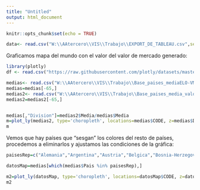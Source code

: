 ```yaml
---
title: "Untitled"
output: html_document
---
```


```r
knitr::opts_chunk$set(echo = TRUE)
```
```r
data<- read.csv("W:\\AAtercero\\VIS\\Trabajo\\EXPORT_DE_TABLEAU.csv",sep=';')
```

Graficamos mapa del mundo con el valor del valor de mercado generado:

```r
library(plotly)
df <- read.csv("https://raw.githubusercontent.com/plotly/datasets/master/2014_world_gdp_with_codes.csv")

medias<- read.csv("W:\\AAtercero\\VIS\\Trabajo\\Base_paises_mediaELO-VM.csv",sep=";")
medias=medias[-65,]
medias2<- read.csv("W:\\AAtercero\\VIS\\Trabajo\\Base_paises_media_valor_mercado.csv",sep=",")
medias2=medias2[-65,]


medias[,"Division"]=medias2$Media/medias$Media
m=plot_ly(medias2, type='choropleth', locations=medias$CODE, z=medias$Division, text=medias$Pais, span = I(0))
m

```

Vemos que hay países que "sesgan" los colores del resto de países, procedemos a eliminarlos y ajustamos las condiciones de la gráfica:

```r


paisesRep=c("Alemania","Argentina","Austria","Belgica","Bosnia-Herzegovina","Brasil","Camerun","Chile","Colomiba","Costa de Marfil", "Croacia","Dinamarca","Eslovaquia","Espana","Estados Unidos","Francia","Gales","Ghana","Grecia","Inglaterra","Irlanda","Italia","Japon","Mali","Mexico","Nigeria","Noruega","Paises Bajos","Polonia","Portugal","Republica Checa","Senegal","Serbia","Suecia","Suiza","Turquia","Urugay")

datosMap=medias[which(medias$Pais %in% paisesRep),]

m2=plot_ly(datosMap, type='choropleth', locations=datosMap$CODE, z=datosMap$Division, text=datosMap$Pais, span = I(0)) %>% layout(showlegend = FALSE)
m2
```


